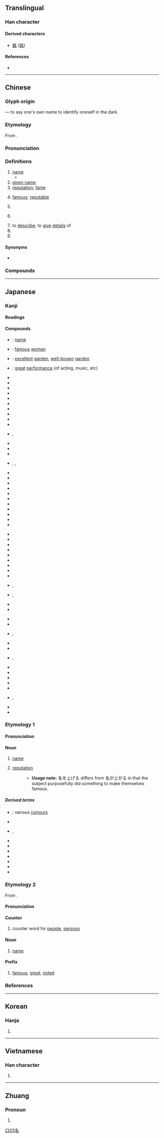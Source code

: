 {{character info/new}}
==Translingual==
{{stroke order|type=animate}}

===Han character===
{{Han char|rn=30|rad=口|as=03|sn=6|four=27600|canj=NIR|ids=⿱夕口}}

====Derived characters====
* [[銘]] ([[铭]])

====References====
* {{Han ref|kx=0175.090|dkj=03297|dj=0391.020|hdz=10582.060|uh=540D|ud=21517|bh=A657|bd=42583}}

----

==Chinese==
{{zh-forms}}

===Glyph origin===
{{Han etyl}}
{{Han compound|夕|t1=crescent moon|口|t2=mouth|ls=ic}} — to say one's own name to identify oneself in the dark.

===Etymology===
From {{inh|zh|sit-pro|*r-miŋ||name}}.

===Pronunciation===
{{zh-pron
|m=míng,er=y
|ma=y
|c=ming4,meng4,meng4-2
|c_note=ming4 - literary; meng4(-2) - vernacular
|h=pfs=miàng
|md=miàng
|mn=miâ/bêng
|mn_note=miâ - vernacular; bêng - literary
|mn-t=mia5/mian5/mêng5
|mn-t_note=mêng5 - literary
|w=3min
|mc=y
|oc=y
|cat=n,a,v,cls
}}

===Definitions===
{{zh-hanzi}}

# [[name]]
#* {{zh-x|凡 接待 他 的，就是 信 他 名 的 人，他 就 賜 他們 權柄，作 ^神 的 兒女。|But as many as received him, to them gave he power to become the sons of God, even to them that believe on his '''name'''.|ref=[http://wordproject.org/multi/bi_en_cn_py.htm John 1.12]}}
# [[given name]]
# [[reputation]]; [[fame]]
#: {{zh-x|有名|famous}}
# [[famous]]; [[reputable]]
#: {{zh-x|名牌|having a good brand name; a brand name product}}
# {{lb|zh|grammar}} {{zh-short|名詞|[[noun]]}}
# {{lb|zh|grammar}} {{zh-short|專有名詞|[[proper noun]]}}
# to [[describe]]; to [[give]] [[detail]]s of
# {{zh-classifier|[[place]] in a [[competition]] or [[position]] in a [[name]] [[list]]}}
# {{zh-classifier|[[people]] with a certain status or identity}}

====Synonyms====
* {{sense|name}} {{zh-l|名字}}

===Compounds===
{{zh-der|一名|不具名|不名譽|不知名|主名|乳名|二名法|人名|代名詞|令名|併名|俗名|修名|借名|假名|公名|具名|冒名|出名|刑名|列名|別名|功名|功名心|動名詞|化名|匿名|匿名信|原名|又名|取名|叨名|叫名|叫名頭|叱名|吊名|同名|名下|名世|名主|名人|名件|名伶|名位|名作|名儒|名優|名兒|名冊|名分|名利|名利場|名利奴|名利客|名刺|名勝|名勢|名原|名古屋|名句|名單|名嘴|名器|名園|名城|名堂|名場|名壇|名士|名士派|名妓|名姝|名媛|名子|名字|名學|名宦|名家|名宿|名實|名將|名山|名工|名帖|名師|名廚|名手|名捕|名教|名數|名族|名曲|名望|名榜|名次|名正具|名正肅|名氏|名氣|名法|名流|名爵|名片|名牌|名物|名特|名犬|名狀|名王|名理|名產|名目|名相|名種|名稱|名第|名筆|名節|名簿|名籍|名紙|名素|名網|名義|名聞|名聲|名腳|名臣|名色|名花|名菜|名著|名號|名號侯|名角|名言|名詞|名論|名諱|名譽|名譽職|名貫|名貴|名賢|名蹟|名輩|名辯|名都|名酒|名醫|名銜|名錄|名門|名閥|名閨|名降|名項|名頭|名額|名顯|名駒|名體|命名|品名|唯名論|唱名|問名|啖名|單名|嘉名|坐名|垂名|埋名|堂名|報名|報名費|外名|大名|奪名|奶名|好名|姓名|姓名權|姚名達|姱名|威名|學名|官名|定名|宿名|寄名|實名|專名|專名號|小名|平假名|店名|得名|惡名|慕名|應名|應名兒|成名|成名術|戴名世|戶名|才名|托名|投名狀|挂名|指名|排名|掛名|提名|揚名|改名|文名|新名詞|方名|易名|更名|書名號|有名|有名氣|本名|榮名|標名|檔名|正名|殉名|汙名|沽名|法名|洋名字|浮名|混名|清名|渾名|無名|無名帖|無名指|無名氏|無名火|無記名|片假名|片名|留名|異名|盛名|知名|知名度|私名號|科名|種名|空名|立功名|立名|第一名|筆名|策名|簽名|糊名|綽名|罪名|署名|罵名|美名|聞名|聯名|聲名|職名|能名|脩名|臭名|花名|花名冊|芳名|英名|莫名|著名|葉名琛|藝名|虛名|街名|複名數|訓名|託名|記名|註名|話名|諢名|諱名|譯名|買名|貿名|賜名|賣名|賤名|近名|逃名|通名|連名|醜名|釋名|重名|釣名|銜名|除名|隆名|革名|音名|頂名|題名|題名錄|類名|馳名|高名|鬼名|鬼名堂|鴻名|黑名單|點名|點名冊|齊名}}

{{zh-cat|Elementary}}

----

==Japanese==

===Kanji===
{{ja-kanji|grade=1|rs=口03}}

====Readings====
{{ja-readings
|goon=[[みょう]] (myō) < [[みやう]] (myau)
|kanon=[[めい]] (mei)
|kun=[[な]] (na), [[なのる]] (nanoru), [[なづける]] (nazukeru)
|nanori=[[あきら]] (akira), [[かた]] (kata), [[なづく]] (nazuku), [[もり]] (mori)}}

====Compounds====
{{top4}}
* {{ja-r|名前|なまえ}}: [[name]]
* {{ja-r|名媛|めいえん}}: [[famous]] [[woman]]
* {{ja-r|名園|めいえん}}: [[excellent]] [[garden]], [[well-known]] [[garden]]
* {{ja-r|名演|めいえん}}: [[great]] [[performance]] (of acting, music, etc)
* {{ja-r|名家|めいか}}
* {{ja-r|名器|めいき}}
* {{ja-r|名義|めいぎ}}
* {{ja-r|名刺|めいし}}
* {{ja-r|名字|みょうじ}}
* {{ja-r|名手|めいしゅ}}
* {{ja-r|名勝|めいしょう}}
* {{ja-r|名称|めいしょう}}
* {{ja-r|名人|めいじん}}
* {{ja-r|名声|めいせい}}
* {{ja-r|名目|みょうもく}}, {{ja-r|名目|めいもく}}
{{mid4}}
* {{ja-r|名門|めいもん}}
* {{ja-r|名誉|めいよ}}
* {{ja-r|名古屋|なごや}}
* {{ja-r|名立|^なたち}}, {{ja-r|名立|^なだち}}, {{ja-r|名立|^めいたつ}}
* {{ja-r|名宛|なあて}}
* {{ja-r|名案|めいあん}}
* {{ja-r|名花|めいか}}
* {{ja-r|名画|めいが}}
* {{ja-r|名鑑|めいかん}}
* {{ja-r|名妓|めいぎ}}
* {{ja-r|名君|めいくん}}
* {{ja-r|名言|めいげん}}
* {{ja-r|名工|めいこう}}
* {{ja-r|名号|みょうごう}}
* {{ja-r|名作|めいさく}}
{{mid4}}
* {{ja-r|名札|なふだ}}
* {{ja-r|名残|なごり}}
* {{ja-r|名詞|めいし}}
* {{ja-r|名辞|めいじ}}
* {{ja-r|名実|めいじつ}}
* {{ja-r|名主|なぬし}}
* {{ja-r|名匠|めいしょう}}
* {{ja-r|名状|めいじょう}}
* {{ja-r|名数|めいすう}}
* {{ja-r|名跡|みょうせき}}, {{ja-r|名跡|めいせき}}
* {{ja-r|名代|なだい}}, {{ja-r|名代|みょうだい}}
* {{ja-r|名答|めいとう}}
* {{ja-r|名品|めいひん}}
{{mid4}}
* {{ja-r|名物|めいぶつ}}
* {{ja-r|名分|めいぶん}}
* {{ja-r|名聞|みょうもん}}, {{ja-r|名聞|めいぶん}}
* {{ja-r|名簿|めいぼ}}
* {{ja-r|名望|めいぼう}}
* {{ja-r|名利|みょうり}}, {{ja-r|名利|めいり}}
* {{ja-r|名流|めいりゅう}}
* {{ja-r|名論|めいろん}}
* {{ja-r|名刹|めいさつ}}
* {{ja-r|姓名|せいめい}}
* {{ja-r|氏名|しめい}}
* {{ja-r|悪名|あくみょう}}, {{ja-r|悪名|あくめい}}
* {{ja-r|裏名|うらな}}
* {{ja-r|仮名|かな}}
{{bottom}}

{{ja-kref
|ku=4430
|shift=96BC
|jis=4C3E
|euc=CCBE
|skip=2-3-3
|freq=177
|nelson=1170
|newnelson=716
|halpern=2169
|kld=1371
|heisig=44
|tuttle=3d3.12
}}

===Etymology 1===
{{ja-kanjitab|な|yomi=k}}

====Pronunciation====
{{ja-pron|yomi=k|な|acc=0|acc_ref=DJR,NHK}}

====Noun====
{{ja-noun|な}}

# [[name]]
#: {{ja-usex|'''名'''を連ねる|'''な''' を つらねる|put one's '''name''' on (a list)}}
#: {{ja-usex|'''名'''ばかりの|'''な''' ばかり の|in '''name''' only}}
# [[reputation]]
#: {{ja-usex|'''名'''が響いている|'''な''' が ひび.いて いる|be '''famous'''}}
#: {{ja-usex|'''名'''が上がる|'''な''' が あがる|become '''famous'''}}
#: {{ja-usex|'''名'''を上げる/現す/成す/売る|'''な''' を あげる/あらわす/なす/うる|become '''famous''', make one's '''name'''}}
#:* '''Usage note:''' 名を上げる differs from 名が上がる in that the subject purposefully did something to make themselves famous.

=====Derived terms=====
* {{ja-r|千名|ちな}}: various [[rumour]]s
* {{ja-r|名付ける|なづける}}
* {{ja-r|名乗る|なのる}}, {{ja-r|名告る|なのる}}
* {{ja-r|名も無い|な も ない}}
* {{ja-r|名無し|ななし}}
* {{ja-r|名高い|なだかい}}
* {{ja-r|名指し|なざし}}
* {{ja-r|名取|なとり}}
* {{ja-r|名折れ|なおれ}}
* {{ja-r|仮名|かな}}

===Etymology 2===
{{ja-kanjitab|めい|yomi=o}}
From {{etyl|ltc|ja|sort=めい}} {{m|zh|名|tr=mjieng||name}}.

====Pronunciation====
{{ja-pron|yomi=kanon|めい|acc=1|acc_ref=DJR}}

====Counter====
{{ja-pos|めい|counter}}

# counter word for [[people]], [[persons]]

====Noun====
{{ja-noun|めい}}

# [[name]]

====Prefix====
{{ja-pos|めい|prefix}}

# [[famous]], [[great]], [[noted]]

===References===
<references/>

----

==Korean==

===Hanja===
{{ko-hanja|hangeul=[[명]]|eumhun=이름|mr=myŏng|y=myeng}}

# {{defn|lang=ko|sort=口03}}

[[Category:Grade 1 kanji|口03名]]

----

==Vietnamese==

===Han character===
{{vi-hantu|[[danh]], [[ranh]]|rs=口03}}

# {{defn|lang=vi|sort=口03}}

----

==Zhuang==

===Pronoun===
{{za-head|pronoun}}

# {{za-sawndip form of|mwngz}}
